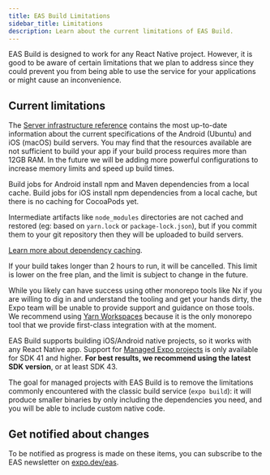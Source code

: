 ```yaml
---
title: EAS Build Limitations
sidebar_title: Limitations
description: Learn about the current limitations of EAS Build.
---
```



EAS Build is designed to work for any React Native project. However, it is good to be aware of certain limitations that we plan to address since they could prevent you from being able to use the service for your applications or might cause an inconvenience.

## Current limitations

<Collapsible summary="Fixed memory and CPU limits on build worker servers">

The [Server infrastructure reference](/infrastructure) contains the most up-to-date information about the current specifications of the Android (Ubuntu) and iOS (macOS) build servers. You may find that the resources available are not sufficient to build your app if your build process requires more than 12GB RAM. In the future we will be adding more powerful configurations to increase memory limits and speed up build times.

</Collapsible>

<Collapsible summary="Limited dependency caching">

Build jobs for Android install npm and Maven dependencies from a local cache. Build jobs for iOS install npm dependencies from a local cache, but there is no caching for CocoaPods yet.

Intermediate artifacts like `node_modules` directories are not cached and restored (eg: based on `yarn.lock` or `package-lock.json`), but if you commit them to your git repository then they will be uploaded to build servers.

[Learn more about dependency caching](./caching.mdx).

</Collapsible>

<Collapsible summary="Maximum build duration of 2 hours">

If your build takes longer than 2 hours to run, it will be cancelled. This limit is lower on the free plan, and the limit is subject to change in the future.

</Collapsible>

<Collapsible summary="Yarn Workspaces is recommended for monorepos; official guidance for others is limited.">

While you likely can have success using other monorepo tools like Nx if you are willing to dig in and understand the tooling and get your hands dirty, the Expo team will be unable to provide support and guidance on those tools. We recommend using [Yarn Workspaces](https://yarnpkg.com/en/docs/workspaces) because it is the only monorepo tool that we provide first-class integration with at the moment.

</Collapsible>

<Collapsible summary="Managed workflow projects on SDK 40 and below are not supported.">

EAS Build supports building iOS/Android native projects, so it works with any React Native app. Support for [Managed Expo projects](/introduction/managed-vs-bare.mdx) is only available for SDK 41 and higher. **For best results, we recommend using the latest SDK version**, or at least SDK 43.

The goal for managed projects with EAS Build is to remove the limitations commonly encountered with the classic build service (`expo build`): it will produce smaller binaries by only including the dependencies you need, and you will be able to include custom native code.

</Collapsible>

## Get notified about changes

To be notified as progress is made on these items, you can subscribe to the EAS newsletter on [expo.dev/eas](https://expo.dev/eas).
